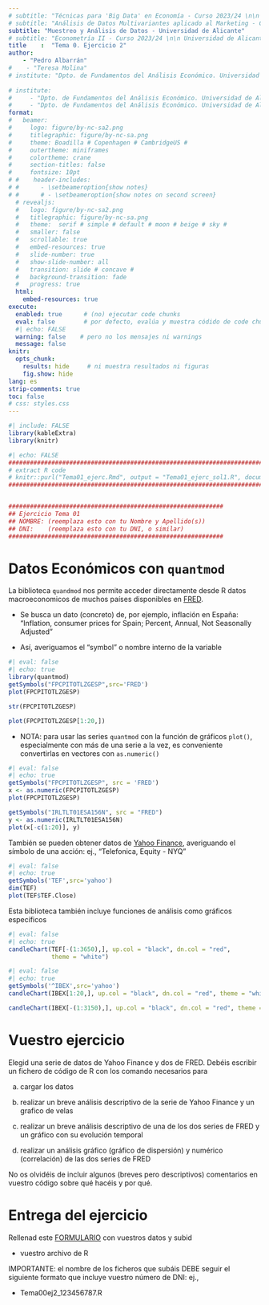 ```yaml
---
# subtitle: "Técnicas para 'Big Data' en Economía - Curso 2023/24 \n\n Universidad de Alicante"
# subtitle: "Análisis de Datos Multivariantes aplicado al Marketing - Curso 2023/24 \n\n Universidad de Alicante"
subtitle: "Muestreo y Análisis de Datos - Universidad de Alicante"
# subtitle: "Econometría II - Curso 2023/24 \n\n Universidad de Alicante"
title    :  "Tema 0. Ejercicio 2"
author:  
    - "Pedro Albarrán"
#    - "Teresa Molina"
# institute: "Dpto. de Fundamentos del Análisis Económico. Universidad de Alicante"
   
# institute: 
#     - "Dpto. de Fundamentos del Análisis Económico. Universidad de Alicante"
#     - "Dpto. de Fundamentos del Análisis Económico. Universidad de Alicante"
format:
#   beamer:
#     logo: figure/by-nc-sa2.png
#     titlegraphic: figure/by-nc-sa.png
#     theme: Boadilla # Copenhagen # CambridgeUS #
#     outertheme: miniframes
#     colortheme: crane
#     section-titles: false
#     fontsize: 10pt
# #    header-includes:
# #      - \setbeameroption{show notes}
# #      # - \setbeameroption{show notes on second screen}
  # revealjs:
  #   logo: figure/by-nc-sa2.png
  #   titlegraphic: figure/by-nc-sa.png
  #   theme:  serif # simple # default # moon # beige # sky #
  #   smaller: false
  #   scrollable: true
  #   embed-resources: true
  #   slide-number: true
  #   show-slide-number: all
  #   transition: slide # concave # 
  #   background-transition: fade
  #   progress: true
  html: 
    embed-resources: true
execute:
  enabled: true      # (no) ejecutar code chunks
  eval: false        # por defecto, evalúa y muestra códido de code chunks
  #| echo: FALSE
  warning: false    # pero no los mensajes ni warnings
  message: false
knitr:
  opts_chunk:
    results: hide     # ni muestra resultados ni figuras
    fig.show: hide
lang: es
strip-comments: true
toc: false
# css: styles.css
---
```



```r
#| include: FALSE
library(kableExtra)
library(knitr)
```


<!-- * En este ejercicio vamos a practicar los conceptos básicos de R. Debéis escribir un archivo de código de R con los comandos necesarios para responder a los siguientes ejercicios. Podéis encontrar una plantilla [aquí](Tema00ej1_12345678.R) -->



```r
#| echo: FALSE
################################################################################
# extract R code
# knitr::purl("Tema01_ejerc.Rmd", output = "Tema01_ejerc_sol1.R", documentation = 1)
################################################################################


############################################################
## Ejercicio Tema 01
## NOMBRE: (reemplaza esto con tu Nombre y Apellido(s))
## DNI:    (reemplaza esto con tu DNI, o similar)
############################################################
```


# Datos Económicos con `quantmod`

La biblioteca `quandmod` nos permite acceder directamente desde R datos macroeconomicos de muchos países disponibles en [FRED](https://fred.stlouisfed.org/).

  + Se busca un dato (concreto) de, por ejemplo, inflación en España: "Inflation, consumer prices for Spain; Percent, Annual, Not Seasonally Adjusted"
  
  + Así, averiguamos el "symbol" o nombre interno de la variable

```r
#| eval: false
#| echo: true
library(quantmod)
getSymbols("FPCPITOTLZGESP",src='FRED')
plot(FPCPITOTLZGESP)

str(FPCPITOTLZGESP)

plot(FPCPITOTLZGESP[1:20,])
```

* NOTA: para usar las series `quantmod` con la función de gráficos `plot()`, especialmente con más de una serie a la vez, es conveniente convertirlas en vectores con `as.numeric()`

```r
#| eval: false
#| echo: true
getSymbols("FPCPITOTLZGESP", src = 'FRED')
x <- as.numeric(FPCPITOTLZGESP)
plot(FPCPITOTLZGESP)

getSymbols("IRLTLT01ESA156N", src = "FRED")
y <- as.numeric(IRLTLT01ESA156N)
plot(x[-c(1:20)], y)
```


También se pueden obtener datos de [Yahoo Finance](https://es.finance.yahoo.com/), averiguando el símbolo de una acción: ej., "Telefonica, Equity - NYQ"

```r
#| eval: false
#| echo: true
getSymbols('TEF',src='yahoo')
dim(TEF)
plot(TEF$TEF.Close)
```

Esta biblioteca también incluye funciones de análisis como gráficos específicos 


```r
#| eval: false
#| echo: true
candleChart(TEF[-(1:3650),], up.col = "black", dn.col = "red", 
            theme = "white")

```

```r
#| eval: false
#| echo: true
getSymbols('^IBEX',src='yahoo')
candleChart(IBEX[1:20,], up.col = "black", dn.col = "red", theme = "white")

candleChart(IBEX[-(1:3150),], up.col = "black", dn.col = "red", theme = "white")
```

# Vuestro ejercicio

Elegid una serie de datos de Yahoo Finance y dos de FRED. Debéis escribir un fichero de código de R con los comando necesarios para 

  a. cargar los datos 
    
  b. realizar un breve análisis descriptivo de la serie de Yahoo Finance y un grafico de velas
    
  c. realizar un breve análisis descriptivo de una de los dos series de FRED y un gráfico con su evolución temporal
    
  d. realizar un análisis gráfico (gráfico de dispersión) y numérico (correlación) de las dos series de FRED

No os olvidéis de incluir algunos (breves pero descriptivos) comentarios en vuestro código sobre qué hacéis y por qué.

<!-- IMPORTANTE: El archivo .R debe ofrecer un código REPRODUCIBLE, ejecutable en cualquier ordenador solo cambiando el directorio de trabajo y tener las misma estructura donde se encuentran los datos. Notad que los nombres de archivos de datos deben corresponderse con los que entregáis y debe quedar claro donde se fija el directorio de trabajo y cuál es la estructura de directorios. -->



# Entrega del ejercicio

Rellenad este [FORMULARIO](https://docs.google.com/forms/d/1JVug0URJ2x_HK-ILpGSHIbxx-T44jwOYBIKvHgvP0UE/) con vuestros datos y subid 

  * vuestro archivo de R 
    
<!--  * el fichero .csv que utilizáis.. -->
    
IMPORTANTE: el nombre de los ficheros que subáis DEBE  seguir el  siguiente formato que incluye vuestro número de DNI: ej., 

  * Tema00ej2_123456787.R
    
<!--  * 12345678_ET05_datos.csv -->



